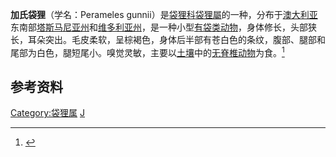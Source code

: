 {{Speciesbox 
| taxon = Perameles gunnii
| status =  NT
| status_system = iucn3.1
| status_ref = <ref name=iucn>{{IUCN2008|assessors=Menkhorst, P. & Richards, J.|year=2008|id=16572|title=Perameles gunnii|downloaded=28 December 2008}} Database entry includes justification for why this species is listed as near threatened </ref>
| trend = down
| image = Perameles_gunni.jpg
| binomial_authority = [[约翰·爱德华·格雷|Gray]]，1838
| range_map = Eastern Barred Bandicoot area.png
| range_map_caption =加氏袋狸的分布区域<br/>（绿色 — 原产地，粉色 — 引进)
}}
'''加氏袋狸'''（学名：Perameles gunnii）是[[袋狸科|袋狸科]][[袋狸屬|袋狸屬]]的一种，分布于[[澳大利亚|澳大利亚]]东南部[[塔斯马尼亚州|塔斯马尼亚州]]和[[维多利亚州|维多利亚州]]，是一种小型[[有袋类动物|有袋类动物]]，身体修长，头部狭长，耳朵突出。毛皮柔软，呈棕褐色，身体后半部有苍白色的条纹，腹部、腿部和尾部为白色，腿短尾小。嗅觉灵敏，主要以[[土壤|土壤]]中的[[无脊椎动物|无脊椎动物]]为食。<ref>{{Cite web |url=http://www.dpiw.tas.gov.au/inter.nsf/webpages/bhan-5379sx?open |title=www.dpiw.tas.gov.au |accessdate=2012-03-01 |archive-date=2012-03-24 |archive-url=https://web.archive.org/web/20120324053505/http://www.dpiw.tas.gov.au/inter.nsf/WebPages/BHAN-5379SX?open |dead-url=no }}</ref>

==参考资料==
{{reflist}}
{{Taxonbar}}

[[Category:袋狸属|Category:袋狸属]]
[[Category:1838年描述的动物|J]]